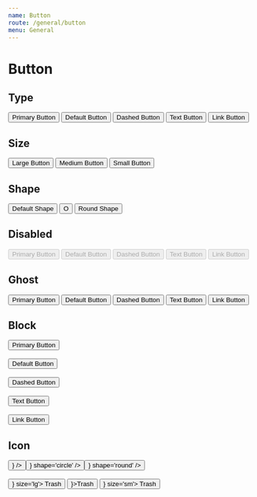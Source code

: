 ```yaml
---
name: Button
route: /general/button
menu: General
---
```



# Button

## Type

<Playground>
  <Space>
    <Button type='primary'>Primary Button</Button>
    <Button>Default Button</Button>
    <Button type='dashed'>Dashed Button</Button>
    <Button type='text'>Text Button</Button>
    <Button type='link'>Link Button</Button>
  </Space>
</Playground>

## Size

<Playground>
  <Space>
    <Button size='lg'>Large Button</Button>
    <Button>Medium Button</Button>
    <Button size='sm'>Small Button</Button>
  </Space>
</Playground>

## Shape

<Playground>
  <Space>
    <Button>Default Shape</Button>
    <Button shape='circle'>O</Button>
    <Button shape='round'>Round Shape</Button>
  </Space>
</Playground>

## Disabled

<Playground>
  <Space>
    <Button type='primary' disabled>
      Primary Button
    </Button>
    <Button disabled>Default Button</Button>
    <Button type='dashed' disabled>
      Dashed Button
    </Button>
    <Button type='text' disabled>
      Text Button
    </Button>
    <Button type='link' disabled>
      Link Button
    </Button>
  </Space>
</Playground>

## Ghost

<Playground>
  <Space style={{ backgroundColor: 'rgb(190, 200, 200)', paddingTop: 12 }}>
    <Button type='primary' ghost>
      Primary Button
    </Button>
    <Button ghost>Default Button</Button>
    <Button type='dashed' ghost>
      Dashed Button
    </Button>
    <Button type='text' ghost>
      Text Button
    </Button>
    <Button type='link' ghost>
      Link Button
    </Button>
  </Space>
</Playground>

## Block

<Playground>
  <div
    style={{ width: 200, border: '1px solid black', padding: 25, margin: 10 }}
  >
    <Button type='primary' block>
      Primary Button
    </Button>
    <br />
    <br />
    <Button block>Default Button</Button>
    <br />
    <br />
    <Button type='dashed' block>
      Dashed Button
    </Button>
    <br />
    <br />
    <Button type='text' block>
      Text Button
    </Button>
    <br />
    <br />
    <Button type='link' block>
      Link Button
    </Button>
  </div>
</Playground>

## Icon

<Playground>
  <div>
    <Space>
      <Button icon={<DeleteIcon />} />
      <Button icon={<DeleteIcon />} shape='circle' />
      <Button icon={<DeleteIcon />} shape='round' />
    </Space>
  </div>
  <br />
  <div>
    <Space>
      <Button startIcon={<DeleteIcon />} size='lg'>
        Trash
      </Button>
      <Button startIcon={<DeleteIcon />}>Trash</Button>
      <Button startIcon={<DeleteIcon />} size='sm'>
        Trash
      </Button>
    </Space>
  </div>
</Playground>
